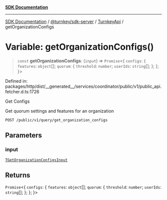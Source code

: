 [**SDK Documentation**](../../../../../README.mdx)

***

[SDK Documentation](../../../../../packages.mdx) / [@turnkey/sdk-server](../../../README.mdx) / [TurnkeyApi](../README.mdx) / getOrganizationConfigs

# Variable: getOrganizationConfigs()

> `const` **getOrganizationConfigs**: (`input`) => `Promise`\<\{ `configs`: \{ `features`: `object`[]; `quorum`: \{ `threshold`: `number`; `userIds`: `string`[]; \}; \}; \}\>

Defined in: packages/http/dist/\_\_generated\_\_/services/coordinator/public/v1/public\_api.fetcher.d.ts:1726

Get Configs

Get quorum settings and features for an organization

`POST /public/v1/query/get_organization_configs`

## Parameters

### input

[`TGetOrganizationConfigsInput`](../type-aliases/TGetOrganizationConfigsInput.mdx)

## Returns

`Promise`\<\{ `configs`: \{ `features`: `object`[]; `quorum`: \{ `threshold`: `number`; `userIds`: `string`[]; \}; \}; \}\>
